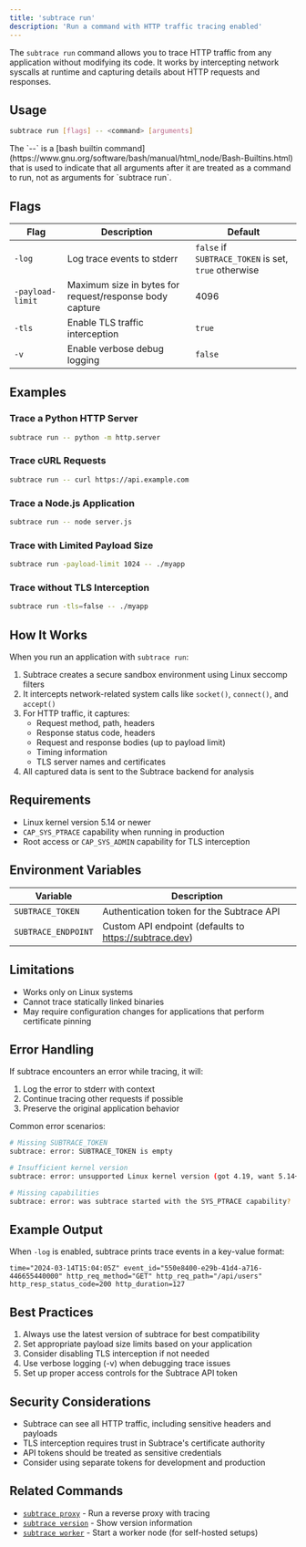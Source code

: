```yaml
---
title: 'subtrace run'
description: 'Run a command with HTTP traffic tracing enabled'
---
```


The `subtrace run` command allows you to trace HTTP traffic from any application without modifying its code. It works by intercepting network syscalls at runtime and capturing details about HTTP requests and responses.

## Usage

```bash
subtrace run [flags] -- <command> [arguments]
```

<Accordion title="What does the `--` mean?">
        The `--` is a [bash builtin command](https://www.gnu.org/software/bash/manual/html_node/Bash-Builtins.html) that is used to indicate that all arguments after it are treated as a command to run, not as arguments for `subtrace run`.
</Accordion>

## Flags

| Flag | Description | Default |
|------|-------------|---------|
| `-log` | Log trace events to stderr | `false` if `SUBTRACE_TOKEN` is set, `true` otherwise |
| `-payload-limit` | Maximum size in bytes for request/response body capture | 4096 |
| `-tls` | Enable TLS traffic interception | `true` |
| `-v` | Enable verbose debug logging | `false` |

## Examples

### Trace a Python HTTP Server

```bash
subtrace run -- python -m http.server
```

### Trace cURL Requests

```bash
subtrace run -- curl https://api.example.com
```

### Trace a Node.js Application 

```bash
subtrace run -- node server.js
```

### Trace with Limited Payload Size

```bash
subtrace run -payload-limit 1024 -- ./myapp
```

### Trace without TLS Interception

```bash
subtrace run -tls=false -- ./myapp
```

## How It Works

When you run an application with `subtrace run`:

1. Subtrace creates a secure sandbox environment using Linux seccomp filters
2. It intercepts network-related system calls like `socket()`, `connect()`, and `accept()`
3. For HTTP traffic, it captures:
   - Request method, path, headers
   - Response status code, headers
   - Request and response bodies (up to payload limit)
   - Timing information
   - TLS server names and certificates
4. All captured data is sent to the Subtrace backend for analysis

## Requirements

- Linux kernel version 5.14 or newer
- `CAP_SYS_PTRACE` capability when running in production
- Root access or `CAP_SYS_ADMIN` capability for TLS interception

## Environment Variables

| Variable | Description |
|----------|-------------|
| `SUBTRACE_TOKEN` | Authentication token for the Subtrace API |
| `SUBTRACE_ENDPOINT` | Custom API endpoint (defaults to https://subtrace.dev) |

## Limitations

- Works only on Linux systems
- Cannot trace statically linked binaries
- May require configuration changes for applications that perform certificate pinning

## Error Handling

If subtrace encounters an error while tracing, it will:

1. Log the error to stderr with context
2. Continue tracing other requests if possible
3. Preserve the original application behavior

Common error scenarios:

```bash
# Missing SUBTRACE_TOKEN
subtrace: error: SUBTRACE_TOKEN is empty

# Insufficient kernel version
subtrace: error: unsupported Linux kernel version (got 4.19, want 5.14+)

# Missing capabilities
subtrace: error: was subtrace started with the SYS_PTRACE capability?
```

## Example Output

When `-log` is enabled, subtrace prints trace events in a key-value format:

```
time="2024-03-14T15:04:05Z" event_id="550e8400-e29b-41d4-a716-446655440000" http_req_method="GET" http_req_path="/api/users" http_resp_status_code=200 http_duration=127
```

## Best Practices

1. Always use the latest version of subtrace for best compatibility
2. Set appropriate payload size limits based on your application
3. Consider disabling TLS interception if not needed
4. Use verbose logging (-v) when debugging trace issues
5. Set up proper access controls for the Subtrace API token

## Security Considerations

- Subtrace can see all HTTP traffic, including sensitive headers and payloads
- TLS interception requires trust in Subtrace's certificate authority
- API tokens should be treated as sensitive credentials
- Consider using separate tokens for development and production

## Related Commands

- [`subtrace proxy`](/references/subtrace-proxy-doc) - Run a reverse proxy with tracing
- [`subtrace version`](/references/subtrace-version-doc) - Show version information
- [`subtrace worker`](/references/subtrace-worker-doc) - Start a worker node (for self-hosted setups)

